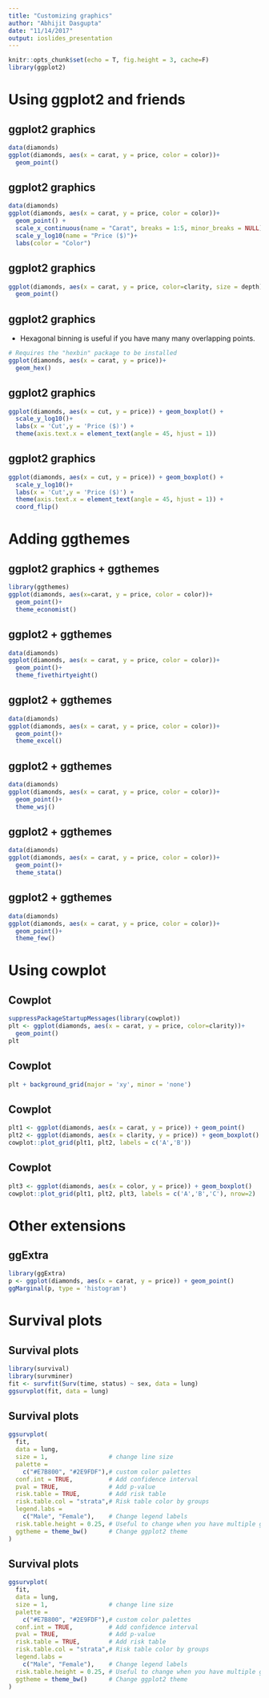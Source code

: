 ```yaml
---
title: "Customizing graphics"
author: "Abhijit Dasgupta"
date: "11/14/2017"
output: ioslides_presentation
---
```


```r
knitr::opts_chunk$set(echo = T, fig.height = 3, cache=F)
library(ggplot2)
```

# Using ggplot2 and friends

## ggplot2 graphics

```r
data(diamonds)
ggplot(diamonds, aes(x = carat, y = price, color = color))+
  geom_point()
```

## ggplot2 graphics

```r
data(diamonds)
ggplot(diamonds, aes(x = carat, y = price, color = color))+
  geom_point() + 
  scale_x_continuous(name = "Carat", breaks = 1:5, minor_breaks = NULL)+
  scale_y_log10(name = "Price ($)")+
  labs(color = "Color")
```

## ggplot2 graphics
```r
ggplot(diamonds, aes(x = carat, y = price, color=clarity, size = depth))+
  geom_point()
```


## ggplot2 graphics

+ Hexagonal binning is useful if you have many many overlapping points. 

```r
# Requires the "hexbin" package to be installed
ggplot(diamonds, aes(x = carat, y = price))+
  geom_hex()
```

## ggplot2 graphics

```r
ggplot(diamonds, aes(x = cut, y = price)) + geom_boxplot() +
  scale_y_log10()+
  labs(x = 'Cut',y = 'Price ($)') + 
  theme(axis.text.x = element_text(angle = 45, hjust = 1))
```

## ggplot2 graphics

```r
ggplot(diamonds, aes(x = cut, y = price)) + geom_boxplot() +
  scale_y_log10()+
  labs(x = 'Cut',y = 'Price ($)') + 
  theme(axis.text.x = element_text(angle = 45, hjust = 1)) +
  coord_flip()
```
# Adding ggthemes

## ggplot2 graphics + ggthemes

```r
library(ggthemes)
ggplot(diamonds, aes(x=carat, y = price, color = color))+
  geom_point()+
  theme_economist()
```

## ggplot2 + ggthemes

```r
data(diamonds)
ggplot(diamonds, aes(x = carat, y = price, color = color))+
  geom_point()+
  theme_fivethirtyeight()
```

## ggplot2 + ggthemes
```r
data(diamonds)
ggplot(diamonds, aes(x = carat, y = price, color = color))+
  geom_point()+
  theme_excel()
```

## ggplot2 + ggthemes
```r
data(diamonds)
ggplot(diamonds, aes(x = carat, y = price, color = color))+
  geom_point()+
  theme_wsj()
```

## ggplot2 + ggthemes
```r
data(diamonds)
ggplot(diamonds, aes(x = carat, y = price, color = color))+
  geom_point()+
  theme_stata()
```

## ggplot2 + ggthemes
```r
data(diamonds)
ggplot(diamonds, aes(x = carat, y = price, color = color))+
  geom_point()+
  theme_few()
```

# Using cowplot

## Cowplot
```r
suppressPackageStartupMessages(library(cowplot))
plt <- ggplot(diamonds, aes(x = carat, y = price, color=clarity))+
  geom_point()
plt
```

## Cowplot
```r
plt + background_grid(major = 'xy', minor = 'none')
```

## Cowplot

```r

plt1 <- ggplot(diamonds, aes(x = carat, y = price)) + geom_point()
plt2 <- ggplot(diamonds, aes(x = clarity, y = price)) + geom_boxplot()
cowplot::plot_grid(plt1, plt2, labels = c('A','B'))
```

## Cowplot
```r
plt3 <- ggplot(diamonds, aes(x = color, y = price)) + geom_boxplot()
cowplot::plot_grid(plt1, plt2, plt3, labels = c('A','B','C'), nrow=2)
```

# Other extensions

## ggExtra

```r
library(ggExtra)
p <- ggplot(diamonds, aes(x = carat, y = price)) + geom_point()
ggMarginal(p, type = 'histogram')
```

# Survival plots

## Survival plots

```r
library(survival)
library(survminer)
fit <- survfit(Surv(time, status) ~ sex, data = lung)
ggsurvplot(fit, data = lung)
```

## Survival plots

```r
ggsurvplot(
  fit, 
  data = lung, 
  size = 1,                 # change line size
  palette = 
    c("#E7B800", "#2E9FDF"),# custom color palettes
  conf.int = TRUE,          # Add confidence interval
  pval = TRUE,              # Add p-value
  risk.table = TRUE,        # Add risk table
  risk.table.col = "strata",# Risk table color by groups
  legend.labs = 
    c("Male", "Female"),    # Change legend labels
  risk.table.height = 0.25, # Useful to change when you have multiple groups
  ggtheme = theme_bw()      # Change ggplot2 theme
)
```

## Survival plots

```r
ggsurvplot(
  fit, 
  data = lung, 
  size = 1,                 # change line size
  palette = 
    c("#E7B800", "#2E9FDF"),# custom color palettes
  conf.int = TRUE,          # Add confidence interval
  pval = TRUE,              # Add p-value
  risk.table = TRUE,        # Add risk table
  risk.table.col = "strata",# Risk table color by groups
  legend.labs = 
    c("Male", "Female"),    # Change legend labels
  risk.table.height = 0.25, # Useful to change when you have multiple groups
  ggtheme = theme_bw()      # Change ggplot2 theme
)
```
